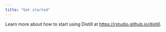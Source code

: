 ```yaml
---
title: "Get started"
---
```


Learn more about how to start using Distill at <https://rstudio.github.io/distill>.
